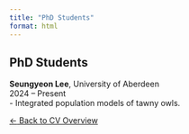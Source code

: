 ```yaml
---
title: "PhD Students"
format: html
---
```


## PhD Students

::: {.cv-entry}
**Seungyeon Lee**, University of Aberdeen  
<span class="cv-dates">2024 – Present</span>  
- Integrated population models of tawny owls.
:::

[$\leftarrow$ Back to CV Overview](cv.qmd)
